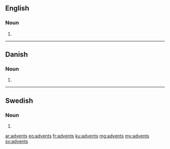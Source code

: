 ==English==

===Noun===
{{head|en|plural}}

# {{plural of|advent|lang=en|nocat=1}}

----

==Danish==

===Noun===
{{head|da|noun form|g=c}}

# {{form of|genitive singular indefinite|advent|lang=da}}

----

==Swedish==

===Noun===
{{head|sv|noun form}}

# {{sv-noun-form-indef-gen|advent}}

[[ar:advents]]
[[eo:advents]]
[[fr:advents]]
[[ku:advents]]
[[mg:advents]]
[[my:advents]]
[[sv:advents]]